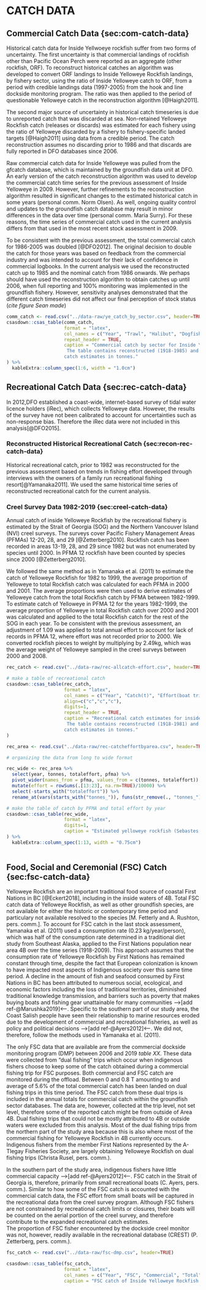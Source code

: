 
\clearpage

# CATCH DATA {#app:catch-data}

## Commercial Catch Data {sec:com-catch-data}

Historical catch data for Inside Yellwoeye rockfish suffer from two forms of uncertainty. The first uncertainty is that commercial landings of rockfish other than Pacific Ocean Perch were reported as an aggregate (other rockfish, ORF). To reconstruct historical catches an algorithm was developed to convert ORF landings to Inside Yelloweye Rockfish landings, by fishery sector, using the ratio of Inside Yelloweye catch to ORF, from a period with credible landings data (1997-2005) from the hook and line dockside monitoring program. The ratio was then applied to the period of questionable Yelloweye catch in the reconstruction algorithm [@Haigh2011]. 

The second major source of uncertainty in historical catch timeseries is due to unreported catch that was discarded at sea. Non-retained Yelloweye Rockfish catch (releases or discards) was estimated for each fishery using the ratio of Yelloweye discarded by a fishery to fishery-specific landed targets [@Haigh2011] using data from a credible period. The catch reconstruction assumes no discarding prior to 1986 and that discards are fully reported in DFO databases since 2006.

Raw commercial catch data for Inside Yelloweye was pulled from the gfcatch database, which is maintained by the groundfish data unit at DFO. An early version of the catch reconstruction algorithm was used to develop the commercial catch time series for the previous assessment of Inside Yelloweye in 2009. However, further refinements to the reconstruction algorithm resulted in significant changes to the estimated historical catch in some years (personal comm. Norm Olsen). As well, ongoing quality control and updates to the groundfish catch database may result in minor differences in the data over time (personal comm. Maria Surry). For these reasons, the time series of commercial catch used in the current analysis differs from that used in the most recent stock assessment in 2009. 

To be consistent with the previous assessment, the total commercial catch for 1986-2005 was doubled [@DFO2012]. The original decision to double the catch for those years was based on feedback from the commercial industry and was intended to account for their lack of confidence in commercial logbooks. In the current analysis we used the reconstructed catch up to 1985 and the nominal catch from 1986 onwards. We perhaps should have used the reconstruction algorithm to obtain catches up until 2006, when full reporting and 100% monitoring was implemented in the groundfish fishery. However, sensitivity analyses demonstrated that the different catch timeseries did not affect our final perception of stock status (*cite figure Sean made*)

```r

comm_catch <- read.csv("../data-raw/ye_catch_by_sector.csv", header=TRUE)
csasdown::csas_table(comm_catch,
                     format = "latex",
                     col_names = c("Year", "Trawl", "Halibut", "Dogfish and Lingcod", "Hook and Line Rockfish", "Total"),
                     repeat_header = TRUE,
                     caption = "Commercial catch by sector for Inside Yelloweye Rockfish.
                      The table contains reconstructed (1918-1985) and nominal (1986-2019) 
                     catch estimates in tonnes."
) %>% 
  kableExtra::column_spec(1:6, width = "1.0cm") 

```


## Recreational Catch Data {sec:rec-catch-data}

In 2012,DFO established a coast-wide, internet-based survey of tidal water licence holders (iRec), which collects Yelloweye data. However, the results of the survey have not been calibrated to account for uncertainties such as non-response bias. Therefore the iRec data were not included in this analysis[@DFO2015].

### Reconstructed Historical Recreational Catch {sec:recon-rec-catch-data}

Historical recreational catch, prior to 1982 was reconstructed for the previous assessment based on trends in fishing effort developed through interviews with the owners of a family run recreational fishing resort[@Yamanaka2011]. We used the same historical time series of reconstructed recreational catch for the current analysis. 

### Creel Survey Data 1982-2019 {sec:creel-catch-data}

Annual catch of inside Yelloweye Rockfish by the recreational fishery is estimated by the Strait of Georgia (SOG) and the Northern Vancouver Island (NVI) creel surveys. The surveys cover Pacific Fishery Management Areas (PFMAs) 12-20, 28, and 29 [@Zetterberg2010]. Rockfish catch has been recorded in areas 13-19, 28, and 29 since 1982 but was not enumerated by species until 2000. In PFMA 12 rockfish have been counted by species since 2000 [@Zetterberg2010].

We followed the same method as in Yamanaka et al. (2011) to estimate the catch of Yelloweye Rockfish for 1982 to 1999, the average proportion of Yelloweye to total Rockfish catch was calculated for each PFMA in 2000 and 2001. The average proportions were then used to derive estimates of Yelloweye catch from the total Rockfish catch by PFMA between 1982-1999. To estimate catch of Yelloweye in PFMA 12 for the years 1982-1999, the average proportion of Yelloweye in total Rockfish catch over 2000 and 2001 was calculated and applied to the total Rockfish catch for the rest of the SOG in each year. To be consistent with the previous assessment, an adjustment of 1.09 was applied to total annual effort to account for lack of records in PFMA 12, where effort was not recorded prior to 2000. We converted rockfish pieces to weight by multiplying by 2.49kg, which was the average weight of Yelloweye sampled in the creel surveys between 2000 and 2008. 

```r


rec_catch <- read.csv("../data-raw/rec-allcatch-effort.csv", header=TRUE) 

# make a table of recreational catch
csasdown::csas_table(rec_catch,
                     format = "latex",
                     col_names = c("Year", "Catch(t)", "Effort(boat trips)"),
                     align=c("c","c","c"),
                     digits=1,
                     repeat_header = TRUE,
                     caption = "Recreational catch estimates for inside Yelloweye Rockfish.
                      The table contains reconstructed (1918-1981) and modern (1982-2019) 
                     catch estimates in tonnes."
) 
```

\clearpage

```r

rec_area <- read.csv("../data-raw/rec-catcheffortbyarea.csv", header=TRUE)

# organizing the data from long to wide format

rec_wide <- rec_area %>% 
  select(year, tonnes, totaleffort, pfma) %>% 
  pivot_wider(names_from = pfma, values_from = c(tonnes, totaleffort)) %>% 
  mutate(effort = rowSums(.[13:23], na.rm=TRUE)/10000) %>% 
  select(-starts_with("totaleffort")) %>% 
  rename_at(vars(starts_with("tonnes_")), funs(str_remove(., "tonnes_")))

# make the table of catch by PFMA and total effort by year
csasdown::csas_table(rec_wide,
                     format = "latex",
                     digits=1,
                     caption = "Estimated yelloweye rockfish (Sebastes ruberrimus) recreational catch in tonnes from the inside Strait of Georgia creel survey by statistical area (PFMA) and total effort in 10,000 boat trips by year from 1982 to 2019.Numbers of fish were converted to weight using 2.49 kg (average weight of yelloweye rockfish in the creel survey 2000-2008)."
) %>% 
  kableExtra::column_spec(1:13, width = "0.75cm") 
  
```

## Food, Social and Ceremonial (FSC) Catch {sec:fsc-catch-data}

Yelloweye Rockfish are an important traditional food source of coastal First Nations in BC [@Eckert2018], including in the inside waters of 4B. Total FSC catch data of Yelloweye Rockfish, as well as other groundfish species, are not available for either the historic or contemporary time period and particulary not available resolved to the species [M. Fetterly and A. Rushton, pers. comm.].
To account for FSC catch in the last stock assessment, Yamanaka et al. (2011) used a consumption rate (0.23 kg/year/person), which was half of the consumption rate determined in a traditional diet study from Southeast Alaska, applied to the First Nations population near area 4B over the time series (1918-2009). 
This approach assumes that the consumption rate of Yelloweye Rockfish by First Nations has remained constant through time, despite the fact that European colonization is known to have impacted most aspects of Indigenous society over this same time period. 
A decline in the amount of fish and seafood consumed by First Nations in BC has been attributed to numerous social, ecological, and economic factors including the loss of traditional territories, diminished traditional knowledge transmission, and barriers such as poverty that makes buying boats and fishing gear unattainable for many communities -->[add ref-@Marushka2019]<--.
Specific to the southern part of our study area, the Coast Salish people have seen their relationship to marine resources eroded due to the development of commercial and recreational fisheries, as well as policy and political decisions -->[add ref-@Ayers2012]<--.
We did not, therefore, follow the methods used in Yamanaka et al. (2011). 

The only FSC data that are available are from the commercial dockside monitoring program (DMP) between 2006 and 2019 *table XX*. These data were collected from "dual fishing" trips which occur when indigenous fishers choose to keep some of the catch obtained during a commercial fishing trip for FSC purposes. 
Both commercial and FSC catch are monitored during the offload.
Between 0 and 0.8 T amounting to and average of 5.6% of the total commercial catch has been landed on dual fishing trips in this time period. 
The FSC catch from these dual trips is included in the annual totals for commercial catch within the groundfish sector databases. 
The data are, however, collected at the trip level, not set level, therefore some of the reported catch might be from outside of Area 4B. 
Dual fishing trips that could not be mostly attributed to 4B or outside waters were excluded from this analysis. 
Most of the dual fishing trips from the northern part of the study area because this is also where most of the commercial fishing for Yelloweye Rockfish in 4B currently occurs.
Indigenous fishers from the member First Nations represented by the A-Tlegay Fisheries Society, are largely obtaining Yelloweye Rockfish on dual fishing trips (Christa Rusel, pers. comm.). 

In the southern part of the study area, indigenous fishers have little commercial capacity -->[add ref-@Ayers2012]<--. 
FSC catch in the Strait of Georgia is, therefore, primarily from small recreational boats (C. Ayers, pers. comm.). 
Similar to how some of the FSC catch is accounted with the commercial catch data, the FSC effort from small boats will be captured in the recreational data from the creel survey program.
Although FSC fishers are not constrained by recreational catch limits or closures, their boats will be counted on the aerial portion of the creel survey, and therefore contribute to the expanded recreational catch estimates.  
The proportion of FSC fisher encountered by the dockside creel monitor was not, however, readily available in the recreational database (CREST) (P. Zetterberg, pers. comm.).
 


```r

fsc_catch <- read.csv("../data-raw/fsc-dmp.csv", header=TRUE)

csasdown::csas_table(fsc_catch, 
                     format = "latex",
                     col_names = c("Year", "FSC", "Commercial", "Total", "Percent FSC"),
                     caption = "FSC catch of Inside Yelloweye Rockfish as a proportion of total commercial catch reported to dockside observers from dual fishing trips." )

```
